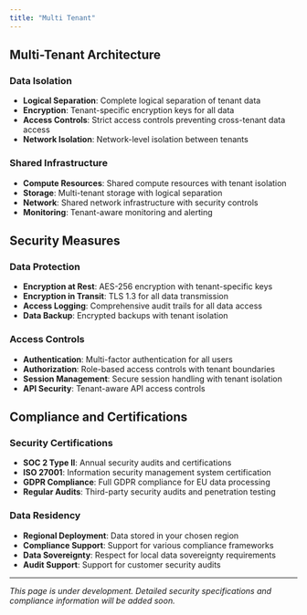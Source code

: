 ```yaml
---
title: "Multi Tenant"
---
```


## Multi-Tenant Architecture

### Data Isolation
- **Logical Separation**: Complete logical separation of tenant data
- **Encryption**: Tenant-specific encryption keys for all data
- **Access Controls**: Strict access controls preventing cross-tenant data access
- **Network Isolation**: Network-level isolation between tenants

### Shared Infrastructure
- **Compute Resources**: Shared compute resources with tenant isolation
- **Storage**: Multi-tenant storage with logical separation
- **Network**: Shared network infrastructure with security controls
- **Monitoring**: Tenant-aware monitoring and alerting

## Security Measures

### Data Protection
- **Encryption at Rest**: AES-256 encryption with tenant-specific keys
- **Encryption in Transit**: TLS 1.3 for all data transmission
- **Access Logging**: Comprehensive audit trails for all data access
- **Data Backup**: Encrypted backups with tenant isolation

### Access Controls
- **Authentication**: Multi-factor authentication for all users
- **Authorization**: Role-based access controls with tenant boundaries
- **Session Management**: Secure session handling with tenant isolation
- **API Security**: Tenant-aware API access controls

## Compliance and Certifications

### Security Certifications
- **SOC 2 Type II**: Annual security audits and certifications
- **ISO 27001**: Information security management system certification
- **GDPR Compliance**: Full GDPR compliance for EU data processing
- **Regular Audits**: Third-party security audits and penetration testing

### Data Residency
- **Regional Deployment**: Data stored in your chosen region
- **Compliance Support**: Support for various compliance frameworks
- **Data Sovereignty**: Respect for local data sovereignty requirements
- **Audit Support**: Support for customer security audits

---

*This page is under development. Detailed security specifications and compliance information will be added soon.* 